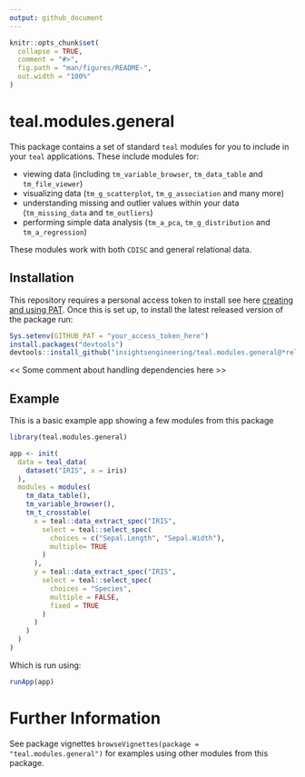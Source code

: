 ```yaml
---
output: github_document
---
```


<!-- README.md is generated from README.Rmd. Please edit that file -->

```r
knitr::opts_chunk$set(
  collapse = TRUE,
  comment = "#>",
  fig.path = "man/figures/README-",
  out.width = "100%"
)
```

# teal.modules.general

<!-- badges: start -->
<!-- badges: end -->

This package contains a set of standard `teal` modules for you to include in your `teal` applications. 
These include modules for:

- viewing data (including `tm_variable_browser`, `tm_data_table` and `tm_file_viewer`)
- visualizing data (`tm_g_scatterplot`, `tm_g_association` and many more)
- understanding missing and outlier values within your data (`tm_missing_data` and `tm_outliers`)
- performing simple data analysis (`tm_a_pca`, `tm_g_distribution` and `tm_a_regression`)

These modules work with both `CDISC` and general relational data.  

## Installation

This repository requires a personal access token to install see here [creating and using PAT](https://docs.github.com/en/github/authenticating-to-github/keeping-your-account-and-data-secure/creating-a-personal-access-token). Once this is set up, to install the latest released version of the package run:

```r
Sys.setenv(GITHUB_PAT = "your_access_token_here")
install.packages("devtools")
devtools::install_github("insightsengineering/teal.modules.general@*release")
```

<< Some comment about handling dependencies here >>

## Example

This is a basic example app showing a few modules from this package

```r
library(teal.modules.general)

app <- init(
  data = teal_data(
    dataset("IRIS", x = iris)
  ),
  modules = modules(
    tm_data_table(),
    tm_variable_browser(),
    tm_t_crosstable(
      x = teal::data_extract_spec("IRIS",
        select = teal::select_spec(
          choices = c("Sepal.Length", "Sepal.Width"),
          multiple= TRUE
        )
      ),
      y = teal::data_extract_spec("IRIS",
        select = teal::select_spec(
          choices = "Species",
          multiple = FALSE,
          fixed = TRUE
        )
      )
    )
  )
)

```

Which is run using:
```r
runApp(app)
```


# Further Information

See package vignettes `browseVignettes(package = "teal.modules.general")` for examples using other modules from this package.
